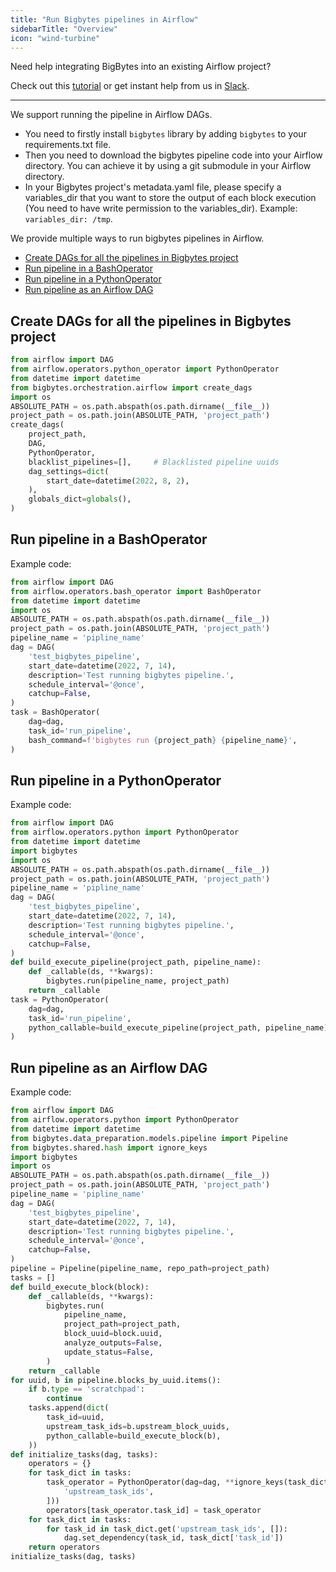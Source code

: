 ```yaml
---
title: "Run Bigbytes pipelines in Airflow"
sidebarTitle: "Overview"
icon: "wind-turbine"
---
```


Need help integrating BigBytes into an existing Airflow project?

Check out this [tutorial](/guides/integrate-bigbytes-airflow) or
get instant help from us in [Slack](https://www.bigbytes.io/chat).

---

We support running the pipeline in Airflow DAGs.
* You need to firstly install `bigbytes` library by adding `bigbytes` to your requirements.txt file.
* Then you need to download the bigbytes pipeline code into your Airflow directory. You can achieve it by using a git submodule in your Airflow directory.
* In your Bigbytes project's metadata.yaml file, please specify a variables_dir that you want to store the output of each block execution (You need to have write permission to the variables_dir). Example: `variables_dir: /tmp`.

We provide multiple ways to run bigbytes pipelines in Airflow.
- [Create DAGs for all the pipelines in Bigbytes project](#create-dags-for-all-the-pipelines-in-bigbytes-project)
- [Run pipeline in a BashOperator](#run-pipeline-in-a-bashoperator)
- [Run pipeline in a PythonOperator](#run-pipeline-in-a-pythonoperator)
- [Run pipeline as an Airflow DAG](#run-pipeline-as-an-airflow-dag)


## Create DAGs for all the pipelines in Bigbytes project
```python
from airflow import DAG
from airflow.operators.python_operator import PythonOperator
from datetime import datetime
from bigbytes.orchestration.airflow import create_dags
import os
ABSOLUTE_PATH = os.path.abspath(os.path.dirname(__file__))
project_path = os.path.join(ABSOLUTE_PATH, 'project_path')
create_dags(
    project_path,
    DAG,
    PythonOperator,
    blacklist_pipelines=[],     # Blacklisted pipeline uuids
    dag_settings=dict(
        start_date=datetime(2022, 8, 2),
    ),
    globals_dict=globals(),
)
```


## Run pipeline in a BashOperator

Example code:
```python
from airflow import DAG
from airflow.operators.bash_operator import BashOperator
from datetime import datetime
import os
ABSOLUTE_PATH = os.path.abspath(os.path.dirname(__file__))
project_path = os.path.join(ABSOLUTE_PATH, 'project_path')
pipeline_name = 'pipline_name'
dag = DAG(
    'test_bigbytes_pipeline',
    start_date=datetime(2022, 7, 14),
    description='Test running bigbytes pipeline.',
    schedule_interval='@once',
    catchup=False,
)
task = BashOperator(
    dag=dag,
    task_id='run_pipeline',
    bash_command=f'bigbytes run {project_path} {pipeline_name}',
)
```

## Run pipeline in a PythonOperator

Example code:

```python
from airflow import DAG
from airflow.operators.python import PythonOperator
from datetime import datetime
import bigbytes
import os
ABSOLUTE_PATH = os.path.abspath(os.path.dirname(__file__))
project_path = os.path.join(ABSOLUTE_PATH, 'project_path')
pipeline_name = 'pipline_name'
dag = DAG(
    'test_bigbytes_pipeline',
    start_date=datetime(2022, 7, 14),
    description='Test running bigbytes pipeline.',
    schedule_interval='@once',
    catchup=False,
)
def build_execute_pipeline(project_path, pipeline_name):
    def _callable(ds, **kwargs):
        bigbytes.run(pipeline_name, project_path)
    return _callable
task = PythonOperator(
    dag=dag,
    task_id='run_pipeline',
    python_callable=build_execute_pipeline(project_path, pipeline_name),
)
```

## Run pipeline as an Airflow DAG

Example code:
```python
from airflow import DAG
from airflow.operators.python import PythonOperator
from datetime import datetime
from bigbytes.data_preparation.models.pipeline import Pipeline
from bigbytes.shared.hash import ignore_keys
import bigbytes
import os
ABSOLUTE_PATH = os.path.abspath(os.path.dirname(__file__))
project_path = os.path.join(ABSOLUTE_PATH, 'project_path')
pipeline_name = 'pipline_name'
dag = DAG(
    'test_bigbytes_pipeline',
    start_date=datetime(2022, 7, 14),
    description='Test running bigbytes pipeline.',
    schedule_interval='@once',
    catchup=False,
)
pipeline = Pipeline(pipeline_name, repo_path=project_path)
tasks = []
def build_execute_block(block):
    def _callable(ds, **kwargs):
        bigbytes.run(
            pipeline_name,
            project_path=project_path,
            block_uuid=block.uuid,
            analyze_outputs=False,
            update_status=False,
        )
    return _callable
for uuid, b in pipeline.blocks_by_uuid.items():
    if b.type == 'scratchpad':
        continue
    tasks.append(dict(
        task_id=uuid,
        upstream_task_ids=b.upstream_block_uuids,
        python_callable=build_execute_block(b),
    ))
def initialize_tasks(dag, tasks):
    operators = {}
    for task_dict in tasks:
        task_operator = PythonOperator(dag=dag, **ignore_keys(task_dict, [
            'upstream_task_ids',
        ]))
        operators[task_operator.task_id] = task_operator
    for task_dict in tasks:
        for task_id in task_dict.get('upstream_task_ids', []):
            dag.set_dependency(task_id, task_dict['task_id'])
    return operators
initialize_tasks(dag, tasks)
```
